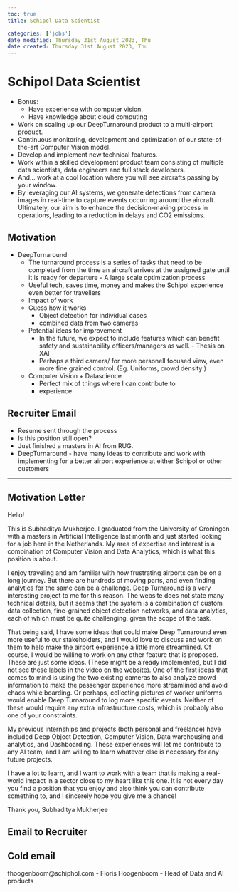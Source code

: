 ```yaml
---
toc: true
title: Schipol Data Scientist

categories: ['jobs']
date modified: Thursday 31st August 2023, Thu
date created: Thursday 31st August 2023, Thu
---
```


# Schipol Data Scientist



- Bonus:
	- Have experience with computer vision.
	- Have knowledge about cloud computing
 - Work on scaling up our DeepTurnaround product to a multi-airport product.
- Continuous monitoring, development and optimization of our state-of-the-art Computer Vision model.
- Develop and implement new technical features.
- Work within a skilled development product team consisting of multiple data scientists, data engineers and full stack developers.
- And… work at a cool location where you will see aircrafts passing by your window. 
- By leveraging our AI systems, we generate detections from camera images in real-time to capture events occurring around the aircraft. Ultimately, our aim is to enhance the decision-making process in operations, leading to a reduction in delays and CO2 emissions.

## Motivation

- DeepTurnaround 
	- The turnaround process is a series of tasks that need to be completed from the time an aircraft arrives at the assigned gate until it is ready for departure - A large scale optimization process
	- Useful tech, saves time, money and makes the Schipol experience even better for travellers
	- Impact of work
	- Guess how it works 
		- Object detection for individual cases
		- combined data from two cameras
	- Potential ideas for improvement
		- In the future, we expect to include features which can benefit safety and sustainability officers/managers as well. - Thesis on XAI
		- Perhaps a third camera/ for more personell focused view, even more fine grained control. (Eg. Uniforms, crowd density )
	- Computer Vision + Datascience
		- Perfect mix of things where I can contribute to
		- experience

## Recruiter Email
- Resume sent through the process
- Is this position still open?
- Just finished a masters in AI from RUG.
- DeepTurnaround - have many ideas to contribute and work with implementing for a better airport experience at either Schipol or other customers


---

## Motivation Letter

Hello!

This is Subhaditya Mukherjee. I graduated from the University of Groningen with a masters in Artificial Intelligence last month and just started looking for a job here in the Netherlands. My area of expertise and interest is a combination of Computer Vision and Data Analytics, which is what this position is about. 

I enjoy traveling and am familiar with how frustrating airports can be on a long journey. But there are hundreds of moving parts, and even finding analytics for the same can be a challenge. Deep Turnaround is a very interesting project to me for this reason. The website does not state many technical details, but it seems that the system is a combination of custom data collection, fine-grained object detection networks, and data analytics, each of which must be quite challenging, given the scope of the task. 

That being said, I have some ideas that could make Deep Turnaround even more useful to our stakeholders, and I would love to discuss and work on them to help make the airport experience a little more streamlined. Of course, I would be willing to work on any other feature that is proposed. These are just some ideas. (These might be already implemented, but I did not see these labels in the video on the website). One of the first ideas that comes to mind is using the two existing cameras to also analyze crowd information to make the passenger experience more streamlined and avoid chaos while boarding. Or perhaps, collecting pictures of worker uniforms would enable Deep Turnaround to log more specific events. Neither of these would require any extra infrastructure costs, which is probably also one of your constraints. 

My previous internships and projects (both personal and freelance) have included Deep Object Detection, Computer Vision, Data warehousing and analytics, and Dashboarding. These experiences will let me contribute to any AI team, and I am willing to learn whatever else is necessary for any future projects.

I have a lot to learn, and I want to work with a team that is making a real-world impact in a sector close to my heart like this one. It is not every day you find a position that you enjoy and also think you can contribute something to, and I sincerely hope you give me a chance!

Thank you,
Subhaditya Mukherjee

## Email to Recruiter


## Cold email

fhoogenboom@schiphol.com
- Floris Hoogenboom
- Head of Data and AI products
